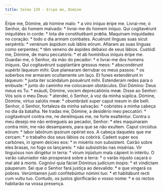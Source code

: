 ```yaml
---
title: Salmo 139 - Eripe me, Domine
---
```


<div class="grid grid-cols-2 gap-5">
  <span class="text-justify">
    Éripe me, Dómine, ab hómine malo: * a viro iníquo éripe me.
  </span>
  <span class="text-justify">
    Livrai-me, ó Senhor, do homem malvado: * livrai-me do homem iníquo.
  </span>
  <span class="text-justify">
    Qui cogitavérunt iniquitátes in corde: * tota die constituébant prǽlia.
  </span>
  <span class="text-justify">
    Maquinam iniquidades no coração: * todo o dia armam combates.
  </span>
  <span class="text-justify">
    Acuérunt linguas suas sicut serpéntis: * venénum áspidum sub lábiis eórum.
  </span>
  <span class="text-justify">
    Afiaram as suas línguas como serpentes: * têm veneno de áspides debaixo de
    seus lábios.
  </span>
  <span class="text-justify">
    Custódi me, Dómine, de manu peccatóris: * et ab homínibus iníquis éripe me.
  </span>
  <span class="text-justify">
    Guardai-me, ó Senhor, da mão do pecador: * e livrai-me dos homens iníquos.
  </span>
  <span class="text-justify">
    Qui cogitavérunt supplantáre gressus meos: * abscondérunt supérbi láqueum
    mihi:
  </span>
  <span class="text-justify">
    Que planearam derrubar os meus passos: * os soberbos me armaram ocultamente
    um laço.
  </span>
  <span class="text-justify">
    Et funes extendérunt in láqueum: * juxta iter scándalum posuérunt mihi.
  </span>
  <span class="text-justify">
    Estenderam redes para o embuste: * junto do caminho me colocavam obstáculos.
  </span>
  <span class="text-justify">
    Dixi Dómino: Deus meus es Tu: * exáudi, Dómine, vocem deprecatiónis meæ.
  </span>
  <span class="text-justify">
    Disse ao Senhor: Vós sois o meu Deus: * atendei, ó Senhor, à voz da minha
    súplica.
  </span>
  <span class="text-justify">
    Dómine, Dómine, virtus salútis meæ: * obumbrásti super caput meum in die
    belli.
  </span>
  <span class="text-justify">
    Senhor, ó Senhor, fortaleza da minha salvação: * cobristes a minha cabeça no
    dia da batalha.
  </span>
  <span class="text-justify">
    Ne tradas me, Dómine, a desidério meo peccatóri: * cogitavérunt contra me,
    ne derelínquas me, ne forte exalténtur.
  </span>
  <span class="text-justify">
    Contra o meu desejo me não entregueis ao pecador, Senhor: * eles maquinaram
    contra mim, me não desampareis, para que se não exultem.
  </span>
  <span class="text-justify">
    Caput circúitus eórum: * labor labiórum ipsórum opériet eos.
  </span>
  <span class="text-justify">
    A cabeça daqueles que me cercam: * o trabalho dos seus lábios os cobrirá.
  </span>
  <span class="text-justify">
    Cadent super eos carbónes, in ignem deícies eos: * in misériis non
    subsístent.
  </span>
  <span class="text-justify">
    Cairão sobre eles brasas, no fogo os lançareis: * não subsistirão nas
    misérias.
  </span>
  <span class="text-justify">
    Vir linguósus non dirigétur in terra: * virum injústum mala cápient in
    intéritu.
  </span>
  <span class="text-justify">
    O varão caluniador não prosperará sobre a terra: * o varão injusto caçará o
    mal até à morte.
  </span>
  <span class="text-justify">
    Cognóvi quia fáciet Dóminus judícium ínopis: * et vindíctam páuperum.
  </span>
  <span class="text-justify">
    Sei que o Senhor fará justiça ao desvalido: * e que vingará os pobres.
  </span>
  <span class="text-justify">
    Verúmtamen justi confitebúntur nómini tuo: * et habitábunt recti cum vultu
    tuo.
  </span>
  <span class="text-justify">
    Contudo, os justos glorificarão o vosso nome: * e os rectos habitarão na
    vossa presença.
  </span>
</div>
